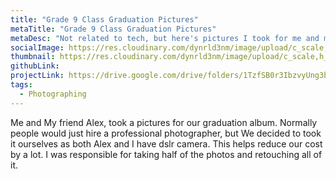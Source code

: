 ---
title: "Grade 9 Class Graduation Pictures"
metaTitle: "Grade 9 Class Graduation Pictures"
metaDesc: "Not related to tech, but here's pictures I took for me and my friend's Secondary school graduation."
socialImage: https://res.cloudinary.com/dynrld3nm/image/upload/c_scale,h_439,q_37/v1657805666/guntxjakka.me/projects/gradpic_vpiivi.webp
thumbnail: https://res.cloudinary.com/dynrld3nm/image/upload/c_scale,h_500,q_18/v1657805666/guntxjakka.me/projects/gradpic_vpiivi.webp
githubLink:
projectLink: https://drive.google.com/drive/folders/1TzfSB0r3IbzvyUng3bPW36i6F8IGIiG4
tags:
  - Photographing
---

Me and My friend Alex, took a pictures for our graduation album. Normally people would just hire a professional photographer, but We decided to took it ourselves as both Alex and I have dslr camera. This helps reduce our cost by a lot. I was responsible for taking half of the photos and retouching all of it.
